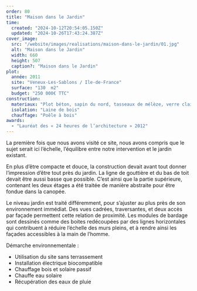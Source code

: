 ```yaml
---
order: 80
title: "Maison dans le Jardin"
time:
  created: "2024-10-12T20:54:05.150Z"
  updated: "2024-10-26T17:43:24.387Z"
cover_image:
  src: "/website/images/realisations/maison-dans-le-jardin/01.jpg"
  alt: "Maison dans le Jardin"
  width: 660
  height: 507
  caption?: "Maison dans le Jardin"
plot:
  année: 2011
  site: "Veneux-Les-Sablons / Ile-de-France"
  surface: "130  m2"
  budget: "250 000€ TTC"
construction:
  materiaux: "Plot béton, sapin du nord, tasseaux de mélèze, verre clair et sérigraphié"
  isolation: "Laine de bois"
  chauffage: "Poêle à bois"
awards:
  - "Lauréat des « 24 heures de l’architecture » 2012"
---
```


La première fois que nous avons visité ce site, nous avons compris que le sujet serait ici l’échelle, l’équilibre entre notre intervention et le jardin existant.

En plus d’être compacte et douce, la construction devait avant tout donner l’impression d’être tout près du jardin. La ligne de gouttière et du bas de toit devait être aussi basse que possible. C’est ainsi que la partie supérieure, contenant les deux étages a été traitée de manière abstraite pour être fondue dans la canopée.

Le niveau jardin est traité différemment, pour s’ajuster au plus près de son environnement immédiat. Des vues cadrées, traversantes, et deux accès par façade permettent cette relation de proximité. Les modules de bardage sont dessinés comme des boites redécoupées par des lignes horizontales qui contribuent à réduire l’échelle des murs pleins, et à rendre ainsi les façades accessibles à la main de l’homme.

Démarche environnementale :

- Utilisation du site sans terrassement
- Installation électrique biocompatible
- Chauffage bois et solaire passif
- Chauffe eau solaire
- Récupération des eaux de pluie
